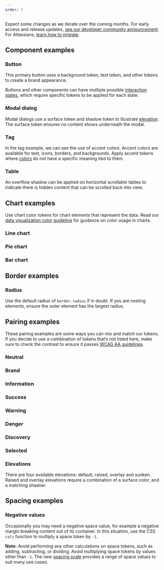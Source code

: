 ```yaml
---
order: 3
---
```









<SectionMessage title="Design tokens are in beta." appearance="discovery">
  <p>
    Expect some changes as we iterate over the coming months.
    For early access and release updates, <a href="https://community.developer.atlassian.com/t/introducing-design-tokens-new-colour-foundations-and-dark-mode/62258">see our developer community announcement</a>.
    For Atlassians, <a href="/tokens/migrate-to-tokens/">learn how to migrate</a>.
  </p>
</SectionMessage>

## Component examples

### Button

This primary button uses a background token, text token, and other tokens to create a brand appearance.

Buttons and other components can have multiple possible [interaction states](/foundations/color-new/#interaction-states), which require specific tokens to be applied for each state.

<TokensButtonExample/>

### Modal dialog

Modal dialogs use a surface token and shadow token to illustrate [elevation](/foundations/elevation). The surface token ensures no content shows underneath the modal.

<TokensModalExample/>

### Tag

In the tag example, we can see the use of accent colors. Accent colors are available for text, icons, borders, and backgrounds. Apply accent tokens where [colors](/foundations/color-new/#color-roles) do not have a specific meaning tied to them.

<TokensTagExample/>

### Table

An overflow shadow can be applied on horizontal scrollable tables to indicate there is hidden content that can be scrolled back into view.

<TokensTableExample/>

## Chart examples

Use chart color tokens for chart elements that represent the data. Read our [data visualization color guideline](/foundations/color-new/data-visualization-color/) for guidance on color usage in charts.

### Line chart
<TokensLineChartExample />

### Pie chart
<TokensPieChartExample />

### Bar chart
<TokensBarChartExample />

## Border examples

### Radius

Use the default radius of `border.radius` if in doubt. If you are nesting elements, ensure the outer element has the largest radius.

<TokenRadiusExample />

## Pairing examples

These pairing examples are some ways you can mix and match our tokens. If you decide to use a combination of tokens that’s not listed here, make sure to check the contrast to ensure it passes [WCAG AA guidelines](https://www.w3.org/WAI/WCAG2AA-Conformance).

### Neutral
<TokenNeutralExample />

### Brand
<TokenBrandExample/>

### Information
<TokenInformationExample/>

### Success
<TokenSuccessExample/>

### Warning
<TokenWarningExample/>

### Danger
<TokenDangerExample/>

### Discovery
<TokenDiscoveryExample/>

### Selected
<TokenSelectedExample/>

### Elevations

There are four available elevations: default, raised, overlay and sunken.
Raised and overlay elevations require a combination of a surface color, and a matching shadow.

<TokenElevationExample/>

## Spacing examples

### Negative values
Occasionally you may need a negative space value, for example a negative margin breaking content out of its container.
In this situation, use the CSS `calc` function to multiply a space token by `-1`.

**Note:**
Avoid performing any other calculations on space tokens, such as adding, subtracting, or dividing.
Avoid multiplying space tokens by values other than `-1`. The new [spacing scale](/components/tokens/all-tokens) provides a range of space values to suit many use cases.

<TokensNegativeSpaceExample/>
